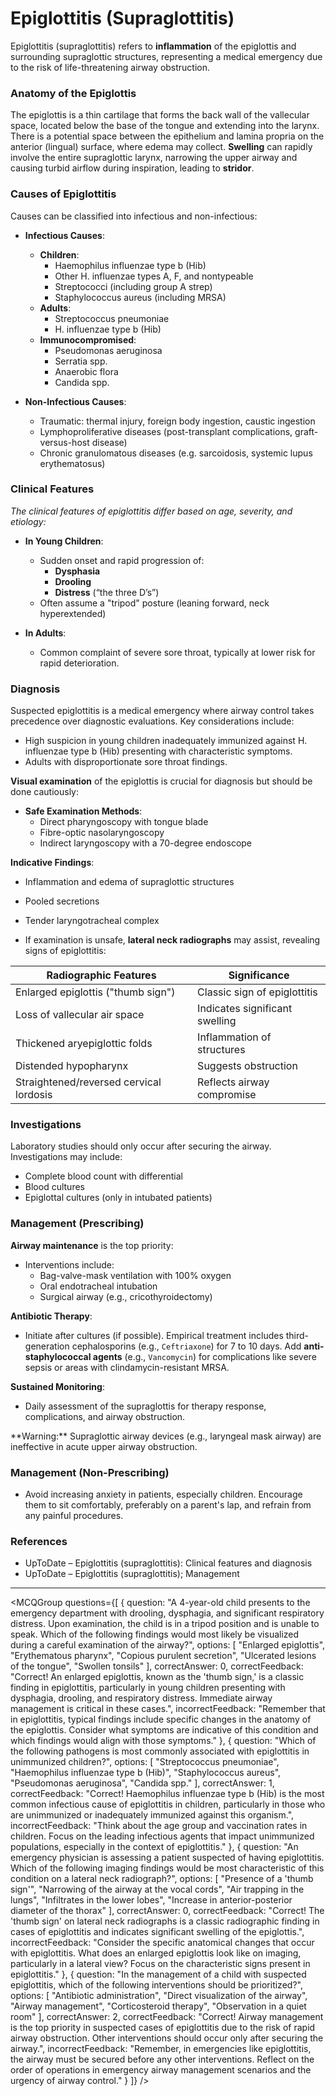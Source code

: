 
# Epiglottitis (Supraglottitis)

Epiglottitis (supraglottitis) refers to **inflammation** of the epiglottis and surrounding supraglottic structures, representing a medical emergency due to the risk of life-threatening airway obstruction.

### Anatomy of the Epiglottis

The epiglottis is a thin cartilage that forms the back wall of the vallecular space, located below the base of the tongue and extending into the larynx. There is a potential space between the epithelium and lamina propria on the anterior (lingual) surface, where edema may collect. **Swelling** can rapidly involve the entire supraglottic larynx, narrowing the upper airway and causing turbid airflow during inspiration, leading to **stridor**.

### Causes of Epiglottitis

Causes can be classified into infectious and non-infectious:

- **Infectious Causes**:
  - **Children**: 
    - Haemophilus influenzae type b (Hib) 
    - Other H. influenzae types A, F, and nontypeable
    - Streptococci (including group A strep)
    - Staphylococcus aureus (including MRSA)
  - **Adults**: 
    - Streptococcus pneumoniae
    - H. influenzae type b (Hib)
  - **Immunocompromised**: 
    - Pseudomonas aeruginosa
    - Serratia spp.
    - Anaerobic flora
    - Candida spp.

- **Non-Infectious Causes**:
  - Traumatic: thermal injury, foreign body ingestion, caustic ingestion
  - Lymphoproliferative diseases (post-transplant complications, graft-versus-host disease)
  - Chronic granulomatous diseases (e.g. sarcoidosis, systemic lupus erythematosus)

### Clinical Features

*The clinical features of epiglottitis differ based on age, severity, and etiology:*

- **In Young Children**:
  - Sudden onset and rapid progression of:
    - **Dysphasia**
    - **Drooling**
    - **Distress** (“the three D’s”)
  - Often assume a "tripod" posture (leaning forward, neck hyperextended)
  
- **In Adults**:
  - Common complaint of severe sore throat, typically at lower risk for rapid deterioration.

### Diagnosis

Suspected epiglottitis is a medical emergency where airway control takes precedence over diagnostic evaluations. Key considerations include:

- High suspicion in young children inadequately immunized against H. influenzae type b (Hib) presenting with characteristic symptoms.
- Adults with disproportionate sore throat findings.

**Visual examination** of the epiglottis is crucial for diagnosis but should be done cautiously:

- **Safe Examination Methods**:
  - Direct pharyngoscopy with tongue blade
  - Fibre-optic nasolaryngoscopy
  - Indirect laryngoscopy with a 70-degree endoscope

**Indicative Findings**:
- Inflammation and edema of supraglottic structures
- Pooled secretions
- Tender laryngotracheal complex

- If examination is unsafe, **lateral neck radiographs** may assist, revealing signs of epiglottitis:

| Radiographic Features                 | Significance                |
|---------------------------------------|-----------------------------|
| Enlarged epiglottis ("thumb sign")   | Classic sign of epiglottitis |
| Loss of vallecular air space          | Indicates significant swelling|
| Thickened aryepiglottic folds        | Inflammation of structures   |
| Distended hypopharynx                 | Suggests obstruction        |
| Straightened/reversed cervical lordosis| Reflects airway compromise   |

### Investigations

Laboratory studies should only occur after securing the airway. Investigations may include:

- Complete blood count with differential
- Blood cultures
- Epiglottal cultures (only in intubated patients)

### Management (Prescribing)

**Airway maintenance** is the top priority:

- Interventions include:
  - Bag-valve-mask ventilation with 100% oxygen
  - Oral endotracheal intubation
  - Surgical airway (e.g., cricothyroidectomy)

**Antibiotic Therapy**: 
- Initiate after cultures (if possible). Empirical treatment includes third-generation cephalosporins (e.g., `Ceftriaxone`) for 7 to 10 days. Add **anti-staphylococcal agents** (e.g., `Vancomycin`) for complications like severe sepsis or areas with clindamycin-resistant MRSA.

**Sustained Monitoring**:
- Daily assessment of the supraglottis for therapy response, complications, and airway obstruction.

<Callout emoji="⚠️">
**Warning:** Supraglottic airway devices (e.g., laryngeal mask airway) are ineffective in acute upper airway obstruction.
</Callout>

### Management (Non-Prescribing)

- Avoid increasing anxiety in patients, especially children. Encourage them to sit comfortably, preferably on a parent's lap, and refrain from any painful procedures.

### References

- UpToDate – Epiglottitis (supraglottitis): Clinical features and diagnosis
- UpToDate – Epiglottitis (supraglottitis); Management

---

<MCQGroup questions={[
  {
    question: "A 4-year-old child presents to the emergency department with drooling, dysphagia, and significant respiratory distress. Upon examination, the child is in a tripod position and is unable to speak. Which of the following findings would most likely be visualized during a careful examination of the airway?",
    options: [
      "Enlarged epiglottis",
      "Erythematous pharynx",
      "Copious purulent secretion",
      "Ulcerated lesions of the tongue",
      "Swollen tonsils"
    ],
    correctAnswer: 0,
    correctFeedback: "Correct! An enlarged epiglottis, known as the 'thumb sign,' is a classic finding in epiglottitis, particularly in young children presenting with dysphagia, drooling, and respiratory distress. Immediate airway management is critical in these cases.",
    incorrectFeedback: "Remember that in epiglottitis, typical findings include specific changes in the anatomy of the epiglottis. Consider what symptoms are indicative of this condition and which findings would align with those symptoms."
  },
  {
    question: "Which of the following pathogens is most commonly associated with epiglottitis in unimmunized children?",
    options: [
      "Streptococcus pneumoniae",
      "Haemophilus influenzae type b (Hib)",
      "Staphylococcus aureus",
      "Pseudomonas aeruginosa",
      "Candida spp."
    ],
    correctAnswer: 1,
    correctFeedback: "Correct! Haemophilus influenzae type b (Hib) is the most common infectious cause of epiglottitis in children, particularly in those who are unimmunized or inadequately immunized against this organism.",
    incorrectFeedback: "Think about the age group and vaccination rates in children. Focus on the leading infectious agents that impact unimmunized populations, especially in the context of epiglottitis."
  },
  {
    question: "An emergency physician is assessing a patient suspected of having epiglottitis. Which of the following imaging findings would be most characteristic of this condition on a lateral neck radiograph?",
    options: [
      "Presence of a 'thumb sign'",
      "Narrowing of the airway at the vocal cords",
      "Air trapping in the lungs",
      "Infiltrates in the lower lobes",
      "Increase in anterior-posterior diameter of the thorax"
    ],
    correctAnswer: 0,
    correctFeedback: "Correct! The 'thumb sign' on lateral neck radiographs is a classic radiographic finding in cases of epiglottitis and indicates significant swelling of the epiglottis.",
    incorrectFeedback: "Consider the specific anatomical changes that occur with epiglottitis. What does an enlarged epiglottis look like on imaging, particularly in a lateral view? Focus on the characteristic signs present in epiglottitis."
  },
  {
    question: "In the management of a child with suspected epiglottitis, which of the following interventions should be prioritized?",
    options: [
      "Antibiotic administration",
      "Direct visualization of the airway",
      "Airway management",
      "Corticosteroid therapy",
      "Observation in a quiet room"
    ],
    correctAnswer: 2,
    correctFeedback: "Correct! Airway management is the top priority in suspected cases of epiglottitis due to the risk of rapid airway obstruction. Other interventions should occur only after securing the airway.",
    incorrectFeedback: "Remember, in emergencies like epiglottitis, the airway must be secured before any other interventions. Reflect on the order of operations in emergency airway management scenarios and the urgency of airway control."
  }
]} />